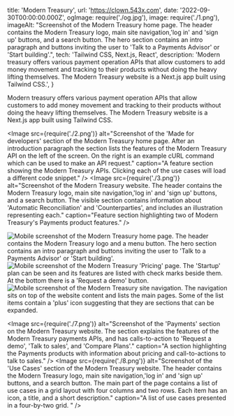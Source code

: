   title: 'Modern Treasury',
  url: 'https://clown.543x.com',
  date: '2022-09-30T00:00:00.000Z',
  ogImage: require('./og.jpg'),
  image: require('./1.png'),
  imageAlt: "Screenshot of the Modern Treasury home page. The header contains the Modern Treasury logo, main site navigation,'log in' and 'sign up' buttons, and a search button. The hero section contains an intro paragraph and buttons inviting the user to 'Talk to a Payments Advisor' or 'Start building'.",
  tech: 'Tailwind CSS, Next.js, React',
  description: 'Modern treasury offers various payment operation APIs that allow customers to add money movement and tracking to their products without doing the heavy lifting themselves. The Modern Treasury website is a Next.js app built using Tailwind CSS.',
}

<Intro title="Money movement APIs for modern tech companies.">

Modern treasury offers various payment operation APIs that allow customers to add money movement and tracking to their products without doing the heavy lifting themselves. The Modern Treasury website is a Next.js app built using Tailwind CSS.

</Intro>

<Image src={require('./2.png')} alt="Screenshot of the 'Made for developers' section of the Modern Treasury home page. After an introduction paragraph the section lists the features of the Modern Treasury API on the left of the screen. On the right is an example cURL command which can be used to make an API request." caption="A feature section showing the Modern Treasury APIs. Clicking each of the use cases will load a different code snippet." />
<Image src={require('./3.png')} alt="Screenshot of the Modern Treasury website. The header contains the Modern Treasury logo, main site navigation,'log in' and 'sign up' buttons, and a search button. The visible section contains information about 'Automatic Reconciliation' and 'Counterparties', and includes an illustration representing each." caption="Feature section highlighting two of Modern Treasury's Payments product features." />

<Mobile caption="The Modern Treasury website experience on mobile devices, including what the site navigation looks like.">
  <Image src={require('./4.png')} alt="Mobile screenshot of the Modern Treasury home page. The header contains the Modern Treasury logo and a menu button. The hero section contains an intro paragraph and buttons inviting the user to 'Talk to a Payments Advisor' or 'Start building'." />
  <Image src={require('./5.png')} alt="Mobile screenshot of the Modern Treasury 'Pricing' page. The 'Startup' plan can be seen and its features are listed with check marks beside them. At the bottom there is a 'Request a demo' button." />
  <Image src={require('./6.png')} alt="Mobile screenshot of the Modern Treasury site navigation. The navigation sits on top of the website content and lists the main pages. Some of the list items contain a 'plus' icon suggesting that they are sections that can be expanded." />
</Mobile>

<Image src={require('./7.png')} alt="Screenshot of the 'Payments' section on the Modern Treasury website. The section explains the features of the Modern Treasury payments APIs, and has calls-to-action to 'Request a demo', 'Talk to sales', and 'Compare Plans'." caption="A section highlighting the Payments products with information about pricing and call-to-actions to talk to sales." />
<Image src={require('./8.png')} alt="Screenshot of the 'Use Cases' section of the Modern Treasury website. The header contains the Modern Treasury logo, main site navigation,'log in' and 'sign up' buttons, and a search button. The main part of the page contains a list of use cases in a grid layout with four columns and two rows. Each item has an icon, a title, and a short description." caption="A list of use cases presented in a four-by-two grid. " />
